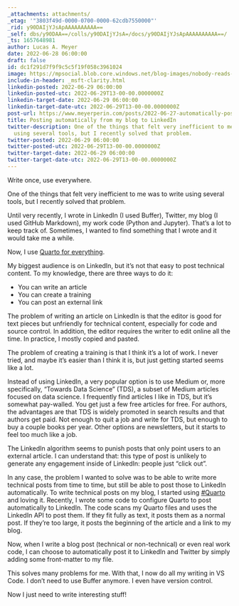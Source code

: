 ```yaml
---
_attachments: attachments/
_etag: '"3803f49d-0000-0700-0000-62cdb7550000"'
_rid: y90DAIjYJsApAAAAAAAAAA==
_self: dbs/y90DAA==/colls/y90DAIjYJsA=/docs/y90DAIjYJsApAAAAAAAAAA==/
_ts: 1657648981
author: Lucas A. Meyer
date: 2022-06-28 06:00:00
draft: false
id: dc1f291d7f9f9c5c5f19f058c3961024
image: https://mpsocial.blob.core.windows.net/blog-images/nobody-reads-blog.jpg
include-in-header: _msft-clarity.html
linkedin-posted: 2022-06-29 06:00:00
linkedin-posted-utc: 2022-06-29T13-00-00.0000000Z
linkedin-target-date: 2022-06-29 06:00:00
linkedin-target-date-utc: 2022-06-29T13-00-00.0000000Z
post-url: https://www.meyerperin.com/posts/2022-06-27-automatically-posting-to-linkedin.html
title: Posting automatically from my blog to LinkedIn
twitter-description: One of the things that felt very inefficient to me was to write
  using several tools, but I recently solved that problem.
twitter-posted: 2022-06-29 06:00:00
twitter-posted-utc: 2022-06-29T13-00-00.0000000Z
twitter-target-date: 2022-06-29 06:00:00
twitter-target-date-utc: 2022-06-29T13-00-00.0000000Z
---
```


Write once, use everywhere.

One of the things that felt very inefficient to me was to write using several tools, but I recently solved that problem.

Until very recently, I wrote in LinkedIn (I used Buffer), Twitter, my blog (I used GitHub Markdown), my work code (Python and Jupyter). That's a lot to keep track of. Sometimes, I wanted to find something that I wrote and it would take me a while.

Now, I use [Quarto for everything](/using-quarto). 

My biggest audience is on LinkedIn, but it's not that easy to post technical content. To my knowledge, there are three ways to do it:

- You can write an article
- You can create a training
- You can post an external link

The problem of writing an article on LinkedIn is that the editor is good for text pieces but unfriendly for technical content, especially for code and source control. In addition, the editor requires the writer to edit online all the time. In practice, I mostly copied and pasted.

The problem of creating a training is that I think it's a lot of work. I never tried, and maybe it's easier than I think it is, but just getting started seems like a lot.

Instead of using LinkedIn, a very popular option is to use Medium or, more specifically, "Towards Data Science" (TDS), a subset of Medium articles focused on data science. I frequently find articles I like in TDS, but it's somewhat pay-walled. You get just a few free articles for free. For authors, the advantages are that TDS is widely promoted in search results and that authors get paid. Not enough to quit a job and write for TDS, but enough to buy a couple books per year. Other options are newsletters, but it starts to feel too much like a job.

The LinkedIn algorithm seems to punish posts that only point users to an external article. I can understand that: this type of post is unlikely to generate any engagement inside of LinkedIn: people just "click out".

In any case, the problem I wanted to solve was to be able to write more technical posts from time to time, but still be able to post those to LinkedIn automatically. To write technical posts on my blog, I started using [#Quarto](https://www.quarto.org/) and loving it. Recently, I wrote some code to configure Quarto to post automatically to LinkedIn. The code scans my Quarto files and uses the LinkedIn API to post them. If they fit fully as text, it posts them as a normal post. If they're too large, it posts the beginning of the article and a link to my blog.

Now, when I write a blog post (technical or non-technical) or even real work code, I can choose to automatically post it to LinkedIn and Twitter by simply adding some front-matter to my file. 

This solves many problems for me. With that, I now do all my writing in VS Code. I don't need to use Buffer anymore. I even have version control. 

Now I just need to write interesting stuff!



